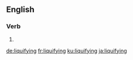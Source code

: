 ==English==

===Verb===
{{head|en|present participle}}

# {{present participle of|liquify|lang=en}}

[[de:liquifying]]
[[fr:liquifying]]
[[ku:liquifying]]
[[ja:liquifying]]